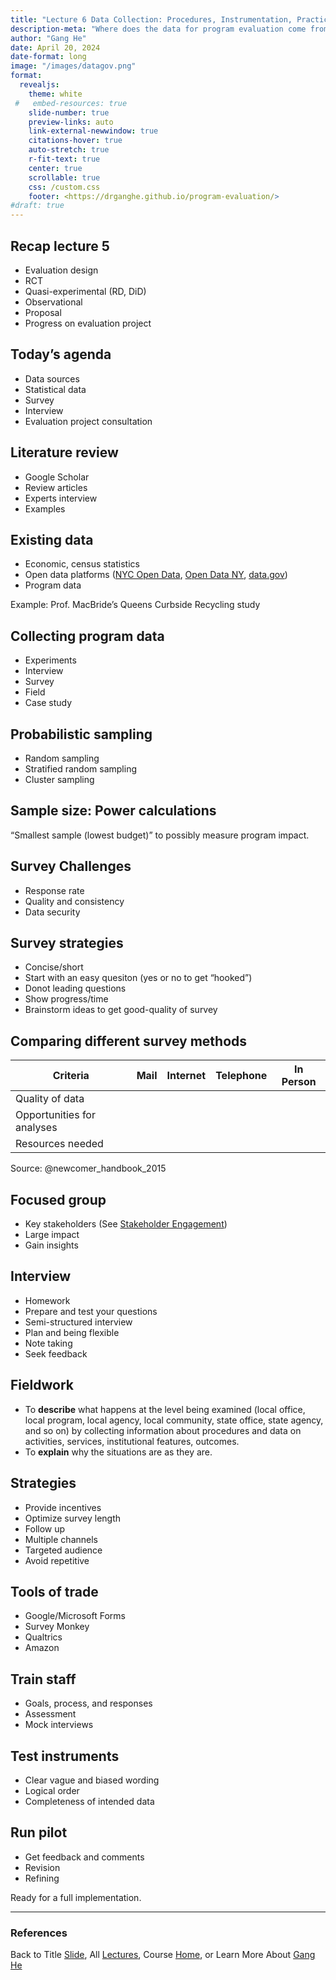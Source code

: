 ```yaml
---
title: "Lecture 6 Data Collection: Procedures, Instrumentation, Practical Considerations"
description-meta: "Where does the data for program evaluation come from?"
author: "Gang He"
date: April 20, 2024
date-format: long
image: "/images/datagov.png"
format:
  revealjs:
    theme: white
 #   embed-resources: true
    slide-number: true
    preview-links: auto
    link-external-newwindow: true
    citations-hover: true
    auto-stretch: true
    r-fit-text: true
    center: true
    scrollable: true
    css: /custom.css
    footer: <https://drganghe.github.io/program-evaluation/>
#draft: true
---
```


## Recap lecture 5

- Evaluation design
- RCT
- Quasi-experimental (RD, DiD)
- Observational
- Proposal
- Progress on evaluation project


## Today's agenda

- Data sources
- Statistical data
- Survey
- Interview
- Evaluation project consultation


## Literature review

- Google Scholar
- Review articles
- Experts interview
- Examples


## Existing data

- Economic, census statistics
- Open data platforms ([NYC Open Data](https://opendata.cityofnewyork.us/), [Open Data NY](https://data.ny.gov/), [data.gov](https://data.gov/))  
- Program data

Example: Prof. MacBride's Queens Curbside Recycling study


## Collecting program data

- Experiments
- Interview
- Survey
- Field
- Case study


## Probabilistic sampling

- Random sampling
- Stratified random sampling
- Cluster sampling


## Sample size: Power calculations

"Smallest sample (lowest budget)" to possibly measure program impact.


## Survey Challenges

- Response rate
- Quality and consistency
- Data security


## Survey strategies

- Concise/short
- Start with an easy quesiton (yes or no to get "hooked")
- Donot leading questions
- Show progress/time
- Brainstorm ideas to get good-quality of survey


## Comparing different survey methods

:::{style="font-size: 32px"}
| Criteria | Mail | Internet | Telephone | In Person |
|---|---|---|---|---|
| Quality of data | | | | |
| Opportunities for analyses | | | | |
| Resources needed | | | | |
:::

::: footer
Source: @newcomer_handbook_2015
:::


## Focused group

- Key stakeholders (See [Stakeholder Engagement](lecture4.qmd))
- Large impact
- Gain insights


## Interview

- Homework
- Prepare and test your questions
- Semi-structured interview 
- Plan and being flexible
- Note taking
- Seek feedback


## Fieldwork

- To **describe** what happens at the level being examined (local office, local
program, local agency, local community, state office, state agency, and so
on) by collecting information about procedures and data on activities, services,
institutional features, outcomes.   
- To **explain** why the situations are as they are.


## Strategies

- Provide incentives
- Optimize survey length
- Follow up
- Multiple channels
- Targeted audience
- Avoid repetitive


## Tools of trade

- Google/Microsoft Forms
- Survey Monkey
- Qualtrics
- Amazon 


## Train staff

- Goals, process, and responses
- Assessment
- Mock interviews


## Test instruments

- Clear vague and biased wording
- Logical order
- Completeness of intended data


## Run pilot

- Get feedback and comments
- Revision
- Refining

Ready for a full implementation.


------

### References

::: {#refs}
:::

::: footer
Back to Title [Slide](lecture6.qmd), All [Lectures](schedule.qmd), Course [Home](https://drganghe.github.io/program-evaluation/), or Learn More About [Gang He](https://drganghe.github.io)
:::
